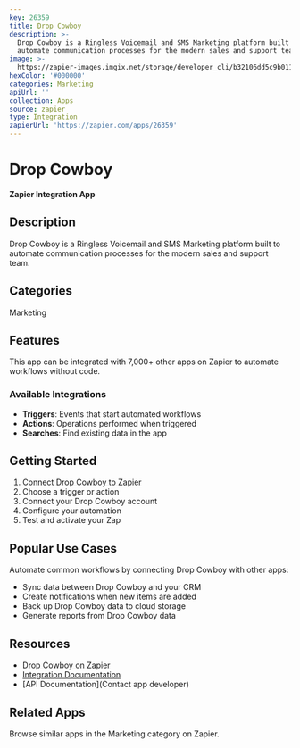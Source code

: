 ```yaml
---
key: 26359
title: Drop Cowboy
description: >-
  Drop Cowboy is a Ringless Voicemail and SMS Marketing platform built to
  automate communication processes for the modern sales and support team.
image: >-
  https://zapier-images.imgix.net/storage/developer_cli/b32106dd5c9b0110e7623df383d3a855.png?auto=format%2Ccompress&ixlib=python-3.0.0&q=50
hexColor: '#000000'
categories: Marketing
apiUrl: ''
collection: Apps
source: zapier
type: Integration
zapierUrl: 'https://zapier.com/apps/26359'
---
```

# Drop Cowboy

**Zapier Integration App**

## Description

Drop Cowboy is a Ringless Voicemail and SMS Marketing platform built to automate communication processes for the modern sales and support team.

## Categories

Marketing

## Features

This app can be integrated with 7,000+ other apps on Zapier to automate workflows without code.

### Available Integrations

- **Triggers**: Events that start automated workflows
- **Actions**: Operations performed when triggered
- **Searches**: Find existing data in the app

## Getting Started

1. [Connect Drop Cowboy to Zapier](https://zapier.com/apps/26359)
2. Choose a trigger or action
3. Connect your Drop Cowboy account
4. Configure your automation
5. Test and activate your Zap

## Popular Use Cases

Automate common workflows by connecting Drop Cowboy with other apps:

- Sync data between Drop Cowboy and your CRM
- Create notifications when new items are added
- Back up Drop Cowboy data to cloud storage
- Generate reports from Drop Cowboy data

## Resources

- [Drop Cowboy on Zapier](https://zapier.com/apps/26359)
- [Integration Documentation](https://zapier.com/apps/26359/integrations)
- [API Documentation](Contact app developer)

## Related Apps

Browse similar apps in the Marketing category on Zapier.

